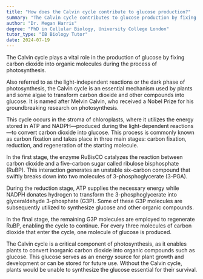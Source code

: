 ```yaml
---
title: "How does the Calvin cycle contribute to glucose production?"
summary: "The Calvin cycle contributes to glucose production by fixing carbon dioxide into organic molecules during photosynthesis."
author: "Dr. Megan Harris"
degree: "PhD in Cellular Biology, University College London"
tutor_type: "IB Biology Tutor"
date: 2024-07-19
---
```


The Calvin cycle plays a vital role in the production of glucose by fixing carbon dioxide into organic molecules during the process of photosynthesis.

Also referred to as the light-independent reactions or the dark phase of photosynthesis, the Calvin cycle is an essential mechanism used by plants and some algae to transform carbon dioxide and other compounds into glucose. It is named after Melvin Calvin, who received a Nobel Prize for his groundbreaking research on photosynthesis.

This cycle occurs in the stroma of chloroplasts, where it utilizes the energy stored in ATP and NADPH—produced during the light-dependent reactions—to convert carbon dioxide into glucose. This process is commonly known as carbon fixation and takes place in three main stages: carbon fixation, reduction, and regeneration of the starting molecule.

In the first stage, the enzyme RuBisCO catalyzes the reaction between carbon dioxide and a five-carbon sugar called ribulose bisphosphate (RuBP). This interaction generates an unstable six-carbon compound that swiftly breaks down into two molecules of 3-phosphoglycerate (3-PGA).

During the reduction stage, ATP supplies the necessary energy while NADPH donates hydrogen to transform the 3-phosphoglycerate into glyceraldehyde 3-phosphate (G3P). Some of these G3P molecules are subsequently utilized to synthesize glucose and other organic compounds.

In the final stage, the remaining G3P molecules are employed to regenerate RuBP, enabling the cycle to continue. For every three molecules of carbon dioxide that enter the cycle, one molecule of glucose is produced.

The Calvin cycle is a critical component of photosynthesis, as it enables plants to convert inorganic carbon dioxide into organic compounds such as glucose. This glucose serves as an energy source for plant growth and development or can be stored for future use. Without the Calvin cycle, plants would be unable to synthesize the glucose essential for their survival.
    
